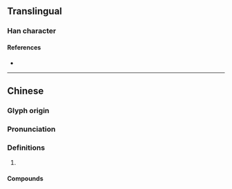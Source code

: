{{character info/new}}
==Translingual==

===Han character===
{{Han char|rn=60|rad=彳|as=12|sn=15|four=28240|canj=HOFBK|ids=⿰彳敝}}

====References====
* {{Han ref|kx=0371.070|dkj=10242|dj=0698.030|hdz=20842.060|uh=5FB6|ud=24502|bh=E1C1|bd=57793}}

----

==Chinese==
{{zh-forms}}

===Glyph origin===
{{Han etym|敝}}

===Pronunciation===
{{zh-pron
|m=bié
|c=pit3
|cat=
}}

===Definitions===
{{zh-hanzi}}

# {{rfdef|zh}}

====Compounds====
{{zh-der|徶㣯}}